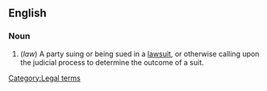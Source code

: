 ==English==
===Noun===
# (''law'') A party suing or being sued in a [[lawsuit]], or otherwise calling upon the judicial process to determine the outcome of a suit. [[Category:Legal terms]]